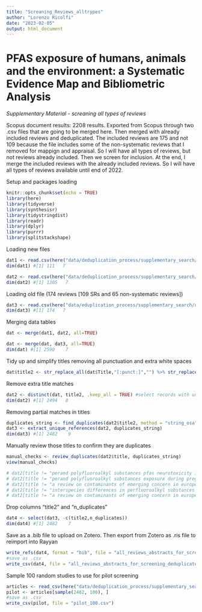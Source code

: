 ```yaml
---
title: "Screaning_Reviews_alltrypes"
author: "Lorenzo Ricolfi"
date: "2023-02-05"
output: html_document
---
```


# PFAS exposure of humans, animals and the environment: a Systematic Evidence Map and Bibliometric Analysis  

*Supplementary Material - screaning all types of reviews*

Scopus document results: 2208 results. Exported from Scopus through two .csv files that are going to be merged here. Then merged with already included reviews and deduplicated. The included reviews are 175 and not 109 because the file includes some of the non-systematic reviews that I removed for mappign and appraisal.
So I will have all types of reviews, but not reviews already included.
Then we screen for inclusion. At the end, I merge the included reviews with the already included reviews.
So I will have all types of reviews available until end of 2022.

Setup and packages loading
```r
knitr::opts_chunk$set(echo = TRUE)
library(here)
library(tidyverse)
library(synthesisr)
library(tidystringdist)
library(readr)
library(dplyr)
library(purrr)
library(splitstackshape)
```

Loading new files
```r
dat1 <- read.csv(here("data/deduplication_process/supplementary_search/scopus1.csv"))
dim(dat1) #[1] 111   7
```
```r
dat2 <- read.csv(here("data/deduplication_process/supplementary_search/scopus2.csv"))
dim(dat2) #[1] 1305   7
```

Loading old file (174 reviews [109 SRs and 65 non-systematic reviews])

```r
dat3 <- read.csv(here("data/eduplication_process/supplementary_search/darticles174.csv"))
dim(dat3) #[1] 174   7
```

Merging data tables

```r
dat <- merge(dat1, dat2, all=TRUE)

dat <- merge(dat, dat3, all=TRUE)
dim(dat) #[1] 2590    7
```

Tidy up and simplify titles removing all punctuation and extra white spaces
```r
dat$title2 <- str_replace_all(dat$Title,"[:punct:]","") %>% str_replace_all(.,"[ ]+", " ") %>% tolower()
```

Remove extra title matches
```r
dat2 <- distinct(dat, title2, .keep_all = TRUE) #select records with unique titles (removes exact duplicates)
dim(dat2) #[1] 2494   8
```

Removing partial matches in titles
```r
duplicates_string <- find_duplicates(dat2$title2, method = "string_osa", to_lower = TRUE, rm_punctuation = TRUE, threshold = 7)
dat3 <- extract_unique_references(dat2, duplicates_string)
dim(dat3) #[1] 2482    9
```

Manually review those titles to confirm they are duplicates
```r
manual_checks <- review_duplicates(dat2$title, duplicates_string)
view(manual_checks)

# dat2[title != "perand polyfluoroalkyl substances pfas neurotoxicity in sentinel and nontraditional laboratory model systems potential utility in predicting adverse outcomes in human health", ]
# dat2[title != "perand polyfluoroalkyl substances exposure during pregnancy and adverse pregnancy and birth outcomes a systematic review and metaanalysis", ]
# dat2[title != "a review on contaminants of emerging concern in european raptors 20022020", ]
# dat2[title != "interspecies differences in perfluoroalkyl substances pfastoxicokinetics and application to healthbased criteria", ]
# dat2[title != "a review on contaminants of emerging concern in european raptors 20022020", ]

```
Drop columns "title2" and "n_duplicates"
```r
dat4 <- select(dat3, -c(title2,n_duplicates))
dim(dat4) #[1] 2482    7
```

Save as a .bib file to upload on Zotero. Then export from Zotero as .ris file to reimport into Rayyan
```r
write_refs(dat4, format = "bib", file = "all_reviews_abstracts_for_screening_deduplicated.bib")
#save as .csv
write_csv(dat4, file = "all_reviews_abstracts_for_screening_deduplicated.csv")
```

Sample 100 random studies to use for pilot screening

```r
articles <- read_csv(here("data/deduplication_process/supplementary_search","all_reviews_abstracts_for_screening_deduplicated.csv"), skip = 0)
pilot <- articles[sample(2482, 100), ]
#save as .csv
write_csv(pilot, file = "pilot_100.csv")
```












